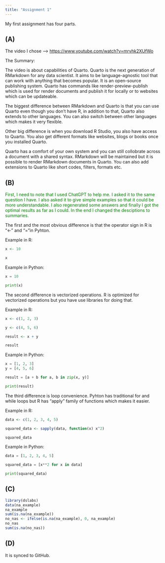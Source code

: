 ```yaml
---
title: "Assignment 1"
---
```



My first assignment has four parts.

## (A)

The video I chose --\> [https://www.youtube.com/watch?v=mrvhk2XUfWo](#0)

The Summary:

The video is about capabilities of Quarto. Quarto is the next generation of RMarkdown for any data scientist. It aims to be language-agnostic tool that can work with anything that becomes popular. It is an open-source publishing system. Quarto has commands like render-preview-publish which is used for render documents and publish it for locally or to websites which can be updateable.

The biggest difference between RMarkdown and Quarto is that you can use Quarto even though you don't have R, in addition to that, Quarto also extends to other languages. You can also switch between other languages which makes it very flexible.

Other big difference is when you download R Studio, you also have access to Quarto. You also get different formats like websites, blogs or books once you installed Quarto.

Quarto has a comfort of your own system and you can still collobrate across a document with a shared syntax. RMarkdown will be maintained but it is possible to render RMarkdown documents in Quarto. You can also add extensions to Quarto like short codes, filters, formats etc.

## (B)

::: {style="color: green"}
First, I need to note that I used ChatGPT to help me. I asked it to the same question I have. I also asked it to give simple examples so that it could be more understandable. I also regenerated some answers and finally I got the optimal results as far as I could. In the end I changed the desciptions to summaries.
:::

The first and the most obvious difference is that the operator sign in R is "\<-" and "="in Pyhton.

Example in R:

```r

x <- 10

x
```

Example in Python:

```python

x = 10

print(x)
```

The second difference is vectorized operations. R is optimized for vectorized operations but you have use libraries for doing that.

Example in R:

```r
x <- c(1, 2, 3)

y <- c(4, 5, 6)

result <- x + y

result
```

Example in Python:

```python

x = [1, 2, 3]
y = [4, 5, 6]

result = [a + b for a, b in zip(x, y)]

print(result)

```

The third difference is loop convenience. Pyhton has traditional for and while loops but R has "apply" family of functions which makes it easier.

Example in R:

```r

data <- c(1, 2, 3, 4, 5)

squared_data <- sapply(data, function(x) x^2)

squared_data
```

Example in Python:

```python
data = [1, 2, 3, 4, 5]

squared_data = [x**2 for x in data]

print(squared_data)

```

## (C)

```r

library(dslabs)
data(na_example)
na_example
sum(is.na(na_example))
no_nas <- ifelse(is.na(na_example), 0, na_example)
no_nas
sum(is.na(no_nas))
```

## (D)

It is synced to GitHub.
